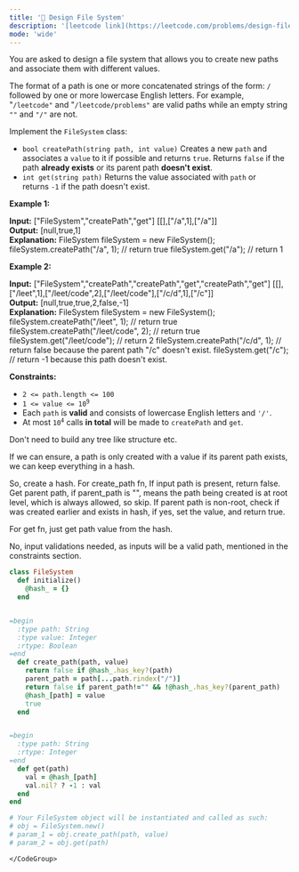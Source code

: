 ```yaml
---
title: '🧀 Design File System'
description: '[leetcode link](https://leetcode.com/problems/design-file-system/description/)'
mode: 'wide'
---
```

<Tabs>
  <Tab title="Question" icon="circle-question" iconType="regular">
    <Card>
      <p>You are asked to design a file system&nbsp;that allows you to create new paths and associate them with different values.</p>  <p>The format of a path is&nbsp;one or more concatenated strings of the form:&nbsp;<code>/</code> followed by one or more lowercase English letters. For example, &quot;<code>/leetcode&quot;</code>&nbsp;and &quot;<code>/leetcode/problems&quot;</code>&nbsp;are valid paths while an empty&nbsp;string <code>&quot;&quot;</code> and <code>&quot;/&quot;</code>&nbsp;are not.</p>  <p>Implement the&nbsp;<code>FileSystem</code> class:</p>  <ul>  <li><code>bool createPath(string path, int value)</code>&nbsp;Creates a new <code>path</code> and associates a <code>value</code> to it if possible and returns <code>true</code>.&nbsp;Returns <code>false</code>&nbsp;if the path <strong>already exists</strong> or its parent path <strong>doesn&#39;t exist</strong>.</li>  <li><code>int get(string path)</code>&nbsp;Returns the value associated with <code>path</code> or returns&nbsp;<code>-1</code>&nbsp;if the path doesn&#39;t exist.</li> </ul>   <p><strong class="example">Example 1:</strong></p>   <strong>Input:</strong>  [&quot;FileSystem&quot;,&quot;createPath&quot;,&quot;get&quot;] [[],[&quot;/a&quot;,1],[&quot;/a&quot;]] <br/> <strong>Output:</strong>  [null,true,1] <br/> <strong>Explanation:</strong>  FileSystem fileSystem = new FileSystem();  fileSystem.createPath(&quot;/a&quot;, 1); // return true fileSystem.get(&quot;/a&quot;); // return 1   <p><strong class="example">Example 2:</strong></p>   <strong>Input:</strong>  [&quot;FileSystem&quot;,&quot;createPath&quot;,&quot;createPath&quot;,&quot;get&quot;,&quot;createPath&quot;,&quot;get&quot;] [[],[&quot;/leet&quot;,1],[&quot;/leet/code&quot;,2],[&quot;/leet/code&quot;],[&quot;/c/d&quot;,1],[&quot;/c&quot;]] <br/> <strong>Output:</strong>  [null,true,true,2,false,-1] <br/> <strong>Explanation:</strong>  FileSystem fileSystem = new FileSystem();  fileSystem.createPath(&quot;/leet&quot;, 1); // return true fileSystem.createPath(&quot;/leet/code&quot;, 2); // return true fileSystem.get(&quot;/leet/code&quot;); // return 2 fileSystem.createPath(&quot;/c/d&quot;, 1); // return false because the parent path &quot;/c&quot; doesn&#39;t exist. fileSystem.get(&quot;/c&quot;); // return -1 because this path doesn&#39;t exist.    <p><strong>Constraints:</strong></p>  <ul>  <li><code>2 &lt;= path.length &lt;= 100</code></li>  <li><code>1 &lt;= value &lt;= 10<sup>9</sup></code></li>  <li>Each <code>path</code> is <strong>valid</strong> and consists of lowercase English letters and <code>&#39;/&#39;</code>.</li>  <li>At most <code>10<sup>4</sup></code> calls <strong>in total</strong> will be made to <code>createPath</code> and <code>get</code>.</li> </ul> 
    </Card>
  </Tab>
  <Tab title="Solution" icon="lightbulb" iconType="regular" >
    <Card>
      Don't need to build any tree like structure etc.

If we can ensure, a path is only created with a value if its parent path exists, we can keep everything in a hash.

So, create a hash. For create_path fn,
If input path is present, return false.
Get parent path, if parent_path is "", means the path being created is at root level,
which is always allowed, so skip.
If parent path is non-root, check if was created earlier and exists in hash, if yes, set the value, and return true.

For get fn, just get path value from the hash.

No, input validations needed, as inputs will be a valid path, mentioned in the constraints section.
    </Card>
  <Expandable title="code">
    <CodeGroup dropdown>
```ruby title="Design File System" lines
class FileSystem
  def initialize()
    @hash_ = {}
  end


=begin
  :type path: String
  :type value: Integer
  :rtype: Boolean
=end
  def create_path(path, value)
    return false if @hash_.has_key?(path)
    parent_path = path[...path.rindex("/")]
    return false if parent_path!="" && !@hash_.has_key?(parent_path)
    @hash_[path] = value
    true
  end


=begin
  :type path: String
  :rtype: Integer
=end
  def get(path)
    val = @hash_[path]
    val.nil? ? -1 : val
  end
end

# Your FileSystem object will be instantiated and called as such:
# obj = FileSystem.new()
# param_1 = obj.create_path(path, value)
# param_2 = obj.get(path)
```
    </CodeGroup>
  </Expandable>
  </Tab>
</Tabs>